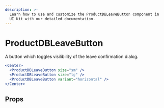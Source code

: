 ```yaml
---
description: >-
  Learn how to use and customize the ProductDBLeaveButton component in ProductDB's React
  UI Kit with our detailed documentation.
---
```


# ProductDBLeaveButton

A button which toggles visilibility of the leave confirmation dialog.

```jsx live
<Center>
  <ProductDBLeaveButton size="sm" />
  <ProductDBLeaveButton size="lg" />
  <ProductDBLeaveButton variant="horizontal" />
</Center>
```

## Props

<PropsTable of="ProductDB-leave-button" />

<head>
  <title>React UI Kit ProductDBLeaveButton</title>
</head>
